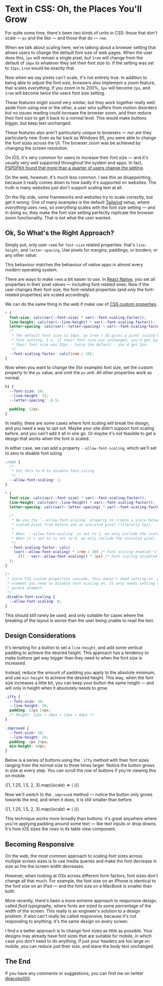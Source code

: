 

# Text in CSS: Oh, the Places You'll Grow

For quite some time, there's been two kinds of units in CSS: those that don't scale &mdash; `px` and the like &mdash; and those that do &mdash; `rem`.

When we talk about scaling here, we're talking about a browser setting that allows users to change the default font size of web pages. When the user does this, `1px` will remain a single pixel, but `1rem` will change from the default of `16px` to whatever they set their font size to. If the setting was set to `32px`, `1rem` would be exactly that.

Now when we say pixels can't scale, it's not entirely true. In addition to being able to adjust the font size, browsers also implement a _zoom_ feature, that scales _everything_. If you zoom in to 200%, `1px` will become `2px`, and `1rem` will become twice the users font size setting.

These features might sound very similar, but they work together really well: aside from using one or the other, a user who suffers from motion disorders but no issues reading could increase the browser zoom, and then reduce their font size to get it back to a normal level. This would make buttons bigger, but keep text unchanged.

These features also aren't particularly unique to browsers &mdash; nor are they particularly new. Even as far back as Windows 95, you were able to change the font sizes across the UI. The browser zoom was be achieved by changing the screen resolution.

On iOS, it's very common for users to increase their font size &mdash; and it's usually very well supported throughout the system and apps. In fact, [PSPDFKit found that more than a quarter of users change the setting](https://twitter.com/PSPDFKit/status/1052587321860730883).

On the web, however, it's much less common. I see this as disappointing, because it really comes down to how badly it's supported on websites. The truth is many websites just don't support scaling text at all.

On the flip side, some frameworks and websites try to scale correctly, but get it wrong. One of many examples is the default [Tailwind](https://tailwindcss.com) setup, where _everything_ uses `rem`s, so _everything_ scales with the font size setting &mdash; and in doing so, they make the font size setting perfectly replicate the browser zoom functionality. That is not what the user wanted.

## Ok, So What's the Right Approach?

Simply put, only user `rem`s for `font-size` related properties: that's `line-height`, and `letter-spacing`. Use pixels for margins, paddings, or borders, or any other value.

This behaviour matches the behaviour of native apps in almost every modern operating system.

There are ways to make `rem`s a bit easier to use. In [React Native](https://reactnative.dev), you set all properties in their pixel values &mdash; including font-related ones. Now if the user changes their font size, the font-related properties (and _only_ the font-related properties) are scaled accordingly.

We can do the same thing in the web if make use of [CSS custom properties](https://developer.mozilla.org/en-US/docs/Web/CSS/--*).

```css
* {
  font-size: calc(var(--font-size) * var(--font-scaling-factor));
  line-height: calc(var(--line-height) * var(--font-scaling-factor));
  letter-spacing: calc(var(--letter-spacing) * var(--font-scaling-factor));
  /*
   * The default font size is 16px, so 1rem / 16 gives a pixel scaled by their
   * font setting. I.e. if their font size was unchanged, you'd get 1px. But if
   * their font size was 32px - twice the default - you'd get 2px.
   */
  --font-scaling-factor: calc(1rem / 16);
}
```

Now when you want to change the (for example) font size, set the custom property to the `px` value, and omit the `px` unit. All other properties work as normal.

```css
h1 {
  --font-size: 24;
  --line-height: 32;
  --letter-spacing: -0.5;

  padding: 12px;
}
```

In reality, there are some cases where font scaling will break the design, and you need a way to opt out. Maybe your site didn't support font scaling before, and you can't add it all in one go. Or maybe it's not feasible to get a design that works when the font is scaled.

In either case, we can add a property `--allow-font-scaling`, which we'll set to zero to disable font sizing.

```css
:root {
  /*
   * Set this to 0 to disable font-sizing
   */
  --allow-font-scaling: 1;
}

* {
  font-size: calc(var(--font-size) * var(--font-scaling-factor));
  line-height: calc(var(--line-height) * var(--font-scaling-factor));
  letter-spacing: calc(var(--letter-spacing) * var(--font-scaling-factor));

  /*
   * We use the `--allow-font-scaling` property to create a scale between the
   * scaled pixel from before and an unscaled pixel (literally 1px).
   *
   * When `--allow-font-scaling` is set to 1, we only include the scaled pixel.
   * When it's set to is set to 0, we only include the unscaled pixel.
   */
  --font-scaling-factor: calc(
    (var(--allow-font-scaling) * 1rem / 16) /* Font scaling enabled */ +
      ((1 - var(--allow-font-scaling)) * 1px) /* Font scaling disabled */
  );
}

/*
 * Since CSS custom properties cascade, this doesn't need setting on _every_
 * element you need to disable font scaling on. It only needs setting on a
 * parent element.
 */
.disable-font-scaling {
  --allow-font-scaling: 0;
}
```

This should still rarely be used, and only suitable for cases where the breaking of the layout is worse than the user being unable to read the text.

## Design Considerations

It's tempting for a button to set a `line-height`, and add some vertical padding to achieve the desired height. This approach has a tendency to make buttons get way bigger than they need to when the font size is increased.

Instead, reduce the amount of padding you apply to the absolute minimum, and use `min-height` to achieve the desired height. This way, when the font size increases a little bit, you can keep your button the same height &mdash; and will only in height when it absolutely needs to grow.

```css
.iffy {
  --font-size: 16;
  --line-height: 20;
  padding: 12px 24px;
  /* Height: 12px + 20px + 12px = 44px */
}

.improved {
  --font-size: 16;
  --line-height: 20;
  padding: 4px 24px;
  min-height: 44px;
}
```

Below is a series of buttons using the `.iffy` method with their font sizes ranging from the normal size to three times larger. Notice the button grows in size at every step. You can scroll the row of buttons if you're viewing this on mobile.

<div
  style={{
    margin: `42px calc(-1 * var(${cssVariable("--gutters")}))`,
    padding: `0 var(${cssVariable("--gutters")})`,
    display: "flex",
    alignItems: "baseline",
    gap: "8px",
    overflowX: "scroll",
  }}
>
  {[1, 1.25, 1.5, 2, 3].map((scale) => (
    <span
      key={scale}
      style={{
        display: "flex",
        alignItems: "center",
        background: `var(${cssVariable("--primary")})`,
        padding: "12px 24px",
        fontSize: `${16 * scale}px`,
        lineHeight: `${20 * scale}px`,
        borderRadius: "99px",
      }}
      dangerouslySetInnerHTML={{ __html: "Button" }}
    />
  ))}
</div>

Now we'll switch to the `.improved` method &mdash; notice the button only grows towards the end, and when it does, it is still smaller than before.

<div
  style={{
    margin: `42px calc(-1 * var(${cssVariable("--gutters")}))`,
    padding: `0 var(${cssVariable("--gutters")})`,
    display: "flex",
    alignItems: "baseline",
    gap: "8px",
    overflowX: "scroll",
  }}
>
  {[1, 1.25, 1.5, 2, 3].map((scale) => (
    <span
      key={scale}
      style={{
        display: "flex",
        alignItems: "center",
        background: `var(${cssVariable("--primary")})`,
        padding: "4px 24px",
        minHeight: "44px",
        fontSize: `${16 * scale}px`,
        lineHeight: `${20 * scale}px`,
        borderRadius: "99px",
      }}
      dangerouslySetInnerHTML={{ __html: "Button" }}
    />
  ))}
</div>

This technique works more broadly than buttons: it's great anywhere where you're applying padding around some text &mdash; like text inputs or drop downs. It's how iOS sizes the rows in its table view component.

## Becoming Responsive

On the web, the most common approach to scaling font sizes across multiple screen sizes is to use media queries and make the font decrease in size as the the screen width decreases.

However, when looking at OSs across different form factors, font sizes don't change all that much. For example, the font size on an iPhone is identical to the font size on an iPad &mdash; and the font size on a MacBook is smaller than both.

More recently, there's been a more extreme approach to responsive design, called _fluid typography_, where fonts are sized to some percentage of the width of the screen. This really is an engineer's solution to a design problem. It also can't really be called responsive, because it's not responding to anything: it's the same design on every screen.

I find a a better approach is to change font sizes as little as possible. Your designs may already have font sizes that are suitable for mobile, in which case you don't need to do anything. If just your headers are too large on mobile, you can reduce just their size, and leave the body text unchanged.

## The End

If you have any comments or suggestions, you can find me on twitter [@jacobp100](https://twitter.com/jacobp100).
